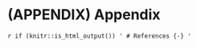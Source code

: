 \cleardoublepage 

# (APPENDIX) Appendix {-}

\backmatter

`r if (knitr::is_html_output()) '
# References {-}
'`